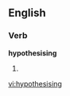 
==English==

===Verb===
'''hypothesising'''

# {{present participle of|[[hypothesise]]}}

[[vi:hypothesising]]
